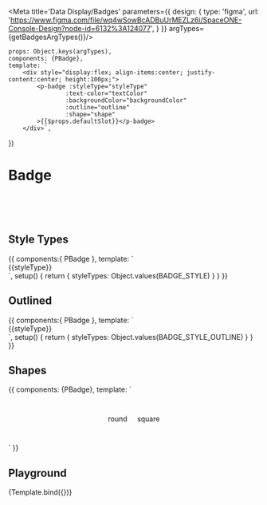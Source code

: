 
<Meta title='Data Display/Badges' parameters={{
    design: {
        type: 'figma',
        url: 'https://www.figma.com/file/wq4wSowBcADBuUrMEZLz6i/SpaceONE-Console-Design?node-id=6132%3A124077',
    }
}} argTypes={getBadgesArgTypes()}/>

    props: Object.keys(argTypes),
    components: {PBadge},
    template: `
        <div style="display:flex; align-items:center; justify-content:center; height:100px;">
            <p-badge :styleType="styleType"
                    :text-color="textColor"
                    :backgroundColor="backgroundColor"
                    :outline="outline"
                    :shape="shape"
            >{{$props.defaultSlot}}</p-badge>
        </div>`,
})

# Badge

<br/>
<br/>
<br/>

## Style Types

<Canvas>
    <Story name='Style Types'>
        {{
            components:{ PBadge },
            template: `
                <div class="w-full h-full flex flex-wrap items-center justify-center">
                    <p-badge v-for="styleType in styleTypes" :styleType="styleType" :key="styleType" class="m-2">
                        {{styleType}}
                    </p-badge>
                </div>`,
            setup() {
                return {
                    styleTypes: Object.values(BADGE_STYLE)
                }
            }
        }}
    </Story>
</Canvas>

## Outlined

<Canvas>
    <Story name='Outlined'>
        {{
            components:{ PBadge },
            template: `
                <div class="w-full h-full flex flex-wrap items-center justify-center">
                    <p-badge v-for="styleType in styleTypes" :styleType="styleType" outline class="m-2">
                        {{styleType}}
                    </p-badge>
                </div>`,
            setup() {
                return {
                    styleTypes: Object.values(BADGE_STYLE_OUTLINE)
                }
            }
        }}
    </Story>
</Canvas>

## Shapes

<Canvas>
    <Story name="Shapes" height="100px">
        {{
            components: {PBadge},
            template: `
                <div style="display: flex; align-items: center; justify-content: center; height: 100px">
                    <p-badge shape="round">
                        <div>round</div>
                    </p-badge>
                    <p-badge shape="square" style="margin-left: 20px">
                        <div>square</div>
                    </p-badge>
                </div>`
        }}
    </Story>
</Canvas>

## Playground

<Canvas>
    <Story name="Playground" height="100px">
        {Template.bind({})}
    </Story>
</Canvas>

<ArgsTable story="Playground" />
